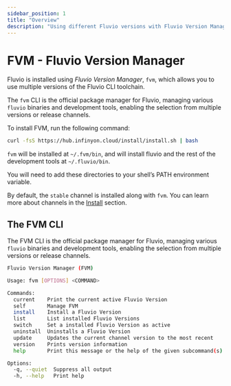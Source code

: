 ```yaml
---
sidebar_position: 1
title: "Overview"
description: "Using different Fluvio versions with Fluvio Version Manager (FVM)"
---
```


# FVM - Fluvio Version Manager

Fluvio is installed using _Fluvio Version Manager_, `fvm`, which allows you to use multiple versions of the Fluvio CLI toolchain.

The `fvm` CLI is the official package manager for Fluvio, managing various
`fluvio` binaries and development tools, enabling the selection from multiple
versions or release channels.

To install FVM, run the following command:

```bash
curl -fsS https://hub.infinyon.cloud/install/install.sh | bash
```

`fvm` will be installed at `~/.fvm/bin`, and will install fluvio and the rest
of the development tools at `~/.fluvio/bin`.

You will need to add these directories to your shell’s PATH environment
variable.

By default, the `stable` channel is installed along with `fvm`. You can learn
more about channels in the [Install](/docs/fluvio/fvm/cli/install) section.

## The FVM CLI

The FVM CLI is the official package manager for Fluvio, managing various
`fluvio` binaries and development tools, enabling the selection from multiple
versions or release channels.

```bash
Fluvio Version Manager (FVM)

Usage: fvm [OPTIONS] <COMMAND>

Commands:
  current    Print the current active Fluvio Version
  self       Manage FVM
  install    Install a Fluvio Version
  list       List installed Fluvio Versions
  switch     Set a installed Fluvio Version as active
  uninstall  Uninstalls a Fluvio Version
  update     Updates the current channel version to the most recent
  version    Prints version information
  help       Print this message or the help of the given subcommand(s)

Options:
  -q, --quiet  Suppress all output
  -h, --help   Print help
```
